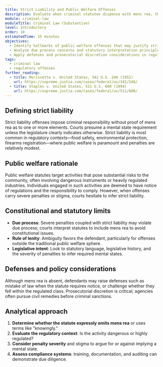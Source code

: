 ```yaml
---
title: Strict Liability and Public Welfare Offenses
description: Evaluate when criminal statutes dispense with mens rea, the constitutional limits on strict liability, and enforcement considerations for regulatory crimes.
module: criminal-law
moduleTitle: Criminal Law (Substantive)
level: Introductory
order: 10
estimatedTime: 15 minutes
objectives:
  - Identify hallmarks of public welfare offenses that may justify strict liability.
  - Analyze due process concerns and statutory interpretation principles that resist strict liability.
  - Apply defenses and prosecutorial discretion considerations in regulatory crime enforcement.
tags:
  - criminal law
  - regulatory offenses
further_reading:
  - title: Morissette v. United States, 342 U.S. 246 (1952)
    url: https://supreme.justia.com/cases/federal/us/342/246/
  - title: Staples v. United States, 511 U.S. 600 (1994)
    url: https://supreme.justia.com/cases/federal/us/511/600/
---
```


## Defining strict liability

Strict liability offenses impose criminal responsibility without proof of mens rea as to one or more elements. Courts presume a mental state requirement unless the legislature clearly indicates otherwise. Strict liability is most common in regulatory contexts—food safety, environmental protection, firearms registration—where public welfare is paramount and penalties are relatively modest.

## Public welfare rationale

Public welfare statutes target activities that pose substantial risks to the community, often involving dangerous instruments or heavily regulated industries. Individuals engaged in such activities are deemed to have notice of regulations and the responsibility to comply. However, when offenses carry severe penalties or stigma, courts hesitate to infer strict liability.

## Constitutional and statutory limits

- **Due process**: Severe penalties coupled with strict liability may violate due process; courts interpret statutes to include mens rea to avoid constitutional issues.
- **Rule of lenity**: Ambiguity favors the defendant, particularly for offenses outside the traditional public welfare sphere.
- **Legislative intent**: Look to statutory language, legislative history, and the severity of penalties to infer required mental states.

## Defenses and policy considerations

Although mens rea is absent, defendants may raise defenses such as mistake of law when the statute requires notice, or challenge whether they fell within the regulated class. Prosecutorial discretion is critical; agencies often pursue civil remedies before criminal sanctions.

## Analytical approach

1. **Determine whether the statute expressly omits mens rea** or uses terms like "knowingly."
2. **Evaluate the regulatory context**: Is the activity dangerous or highly regulated?
3. **Consider penalty severity** and stigma to argue for or against implying a mental state.
4. **Assess compliance systems**: training, documentation, and auditing can demonstrate due diligence.
